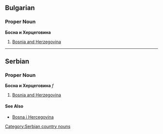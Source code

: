 ==Bulgarian==
===Proper Noun===
'''Босна и Херцеговина'''
#[[Bosnia and Herzegovina]]
----
==Serbian==
===Proper Noun===
'''Босна и Херцеговина''' ''f''
#[[Bosnia and Herzegovina]]
====See Also====
*[[Bosna i Hercegovina]]
[[Category:Serbian country nouns]]